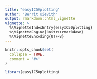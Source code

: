 ```yaml
---
title: "easyIC50plotting"
author: "Berrit Kievith"
output: rmarkdown::html_vignette
vignette: >
  %\VignetteIndexEntry{easyIC50plotting}
  %\VignetteEngine{knitr::rmarkdown}
  %\VignetteEncoding{UTF-8}
---
```


```r
knitr::opts_chunk$set(
  collapse = TRUE,
  comment = "#>"
)
```

```r
library(easyIC50plotting)
```
